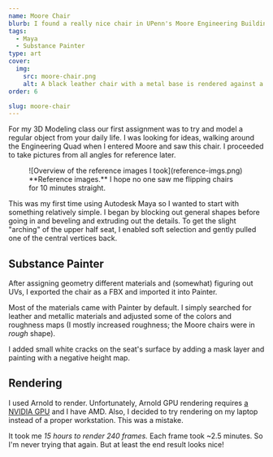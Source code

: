 ```yaml
---
name: Moore Chair
blurb: I found a really nice chair in UPenn's Moore Engineering Building and decided to try modeling it for class.
tags:
  - Maya
  - Substance Painter
type: art
cover:
  img:
    src: moore-chair.png
    alt: A black leather chair with a metal base is rendered against a white background.
order: 6

slug: moore-chair
---
```


For my 3D Modeling class our first assignment was to try and model a regular object from your daily life. I was looking for ideas, walking around the Engineering Quad when I entered Moore and saw this chair. I proceeded to take pictures from all angles for reference later.

<figure>
  ![Overview of the reference images I took](reference-imgs.png)
  <figcaption>
    **Reference images.** I hope no one saw me flipping chairs for 10 minutes straight.
  </figcaption>
</figure>

This was my first time using Autodesk Maya so I wanted to start with something relatively simple. I began by blocking out general shapes before going in and beveling and extruding out the details. To get the slight "arching" of the upper half seat, I enabled soft selection and gently pulled one of the central vertices back.

## Substance Painter

After assigning geometry different materials and (somewhat) figuring out UVs, I exported the chair as a FBX and imported it into Painter.

Most of the materials came with Painter by default. I simply searched for leather and metallic materials and adjusted some of the colors and roughness maps (I mostly increased roughness; the Moore chairs were in _rough_ shape).

I added small white cracks on the seat's surface by adding a mask layer and painting with a negative height map.

## Rendering

I used Arnold to render. Unfortunately, Arnold GPU rendering requires [a NVIDIA GPU](https://help.autodesk.com/view/ARNOL/ENU/?guid=arnold_for_maya_am_Getting_Started_with_Arnold_GPU_html) and I have AMD. Also, I decided to try rendering on my laptop instead of a proper workstation. This was a mistake.

It took me _15 hours to render 240 frames._ Each frame took ~2.5 minutes. So I'm never trying that again. But at least the end result looks nice!
